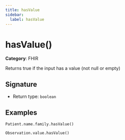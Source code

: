 ```yaml
---
title: hasValue
sidebar:
  label: hasValue
---
```


# hasValue()

**Category**: FHIR

Returns true if the input has a value (not null or empty)

## Signature

- Return type: `boolean`

## Examples

```fhirpath
Patient.name.family.hasValue()
```

```fhirpath
Observation.value.hasValue()
```

